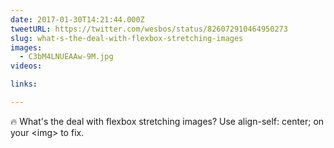```yaml
---
date: 2017-01-30T14:21:44.000Z
tweetURL: https://twitter.com/wesbos/status/826072910464950273
slug: what-s-the-deal-with-flexbox-stretching-images
images:
  - C3bM4LNUEAAw-9M.jpg
videos:

links:

---
```

🔥 What's the deal with flexbox stretching images? Use align-self: center; on your &lt;img&gt; to fix.
